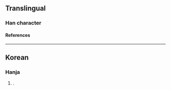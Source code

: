 {{character info/new}}
==Translingual==

===Han character===
{{Han char|rn=15|rad=冫|as=08|sn=10|four=34338|canj=IPOP|ids=⿱⿰冫七𠇍}}

====References====
{{Han ref|kx=0133.011|uh=34D2}}

----

==Korean==

===Hanja===
{{ko-hanja|hangeul=칠|eumhun=[[옻]], [[일곱]], [[삼갈]]}}

# {{alternative form of|ko|漆}}.
{{attn|ko|please check}}